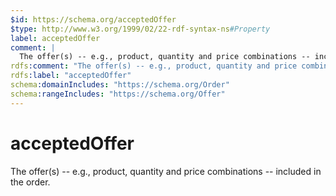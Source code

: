 ```yaml
---
$id: https://schema.org/acceptedOffer
$type: http://www.w3.org/1999/02/22-rdf-syntax-ns#Property
label: acceptedOffer
comment: |
  The offer(s) -- e.g., product, quantity and price combinations -- included in the order.
rdfs:comment: "The offer(s) -- e.g., product, quantity and price combinations -- included in the order."
rdfs:label: "acceptedOffer"
schema:domainIncludes: "https://schema.org/Order"
schema:rangeIncludes: "https://schema.org/Offer"
---
```


# acceptedOffer

The offer(s) -- e.g., product, quantity and price combinations -- included in the order.

